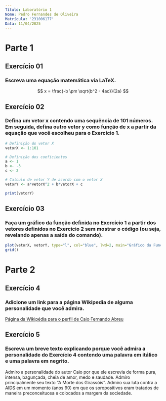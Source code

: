 ```yaml
---
Título: Laboratório 1
Nome: Pedro Fernandes de Oliveira
Matrícula: '231006177'
Data: 11/04/2025
---
```


# Parte 1

## Exercício 01

### Escreva uma equação matemática via LaTeX.

$$ x = \frac{-b \pm \sqrt{b^2 - 4ac}}{2a} $$

## Exercício 02

### Defina um vetor x contendo uma sequência de 101 números. Em seguida, defina outro vetor y como função de x a partir da equação que você escolheu para o Exercício 1.

```r
# Definição do vetor X
vetorX <- 1:101

# Definição dos coeficientes
a <- 1
b <- -3
c <- 2

# Calculo de vetor Y de acordo com o vetor X
vetorY <- a*vetorX^2 + b*vetorX + c

print(vetorY)
```

## Exercício 03

### Faça um gráfico da função definida no Exercício 1 a partir dos vetores definidos no Exercício 2 sem mostrar o código (ou seja, revelando apenas a saída do comando).

```r
plot(vetorX, vetorY, type="l", col="blue", lwd=2, main="Gráfico da Função Quadrática", xlab="x", ylab="y")
grid()
```

# Parte 2

## Exercício 4

### Adicione um link para a página Wikipedia de alguma personalidade que você admira.

[Página da Wikipédia para o perfil de Caio Fernando Abreu](https://pt.wikipedia.org/wiki/Caio_Fernando_Abreu)

## Exercício 5
### Escreva um breve texto explicando porque você admira a personalidade do Exercício 4 contendo uma palavra em itálico e uma palavra em negrito.

Admiro a personalidade do autor Caio por que ele escrevia de forma pura, intensa, bagunçada, cheia de amor, medo e saudade. Admiro principalmente seu texto "A Morte dos Girassóis". Admiro sua luta contra a AIDS em um momento (anos 90) em que os soropositivos eram tratados de maneira preconceituosa e colocados a margem da sociedade.

